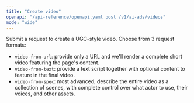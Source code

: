 ```yaml
---
title: "Create video"
openapi: "/api-reference/openapi.yaml post /v1/ai-ads/videos"
mode: "wide"
---
```


Submit a request to create a UGC-style video. Choose from 3 request formats:

- `video-from-url`: provide only a URL and we'll render a complete short video featuring the page's content.
- `video-from-text`: provide a text script together with optional content to feature in the final video.
- `video-from-spec`: most advanced, describe the entire video as a collection of scenes, with complete control over what actor to use, their voices, and other assets.
